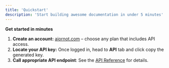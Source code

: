 ```yaml
---
title: 'Quickstart'
description: 'Start building awesome documentation in under 5 minutes'
---
```


**Get started in minutes**

1. **Create an account:** [aiornot.com](https://aiornot.com) – choose any plan that includes API access.
2. **Locate your API key:** Once logged in, head to **API** tab and click copy the generated key.
3. **Call appropriate API endpoint**: See the [API Reference](/api-reference) for details.
    
